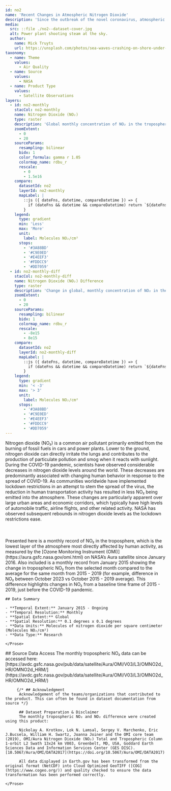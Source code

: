 ```yaml
---
id: no2
name: 'Recent Changes in Atmospheric Nitrogen Dioxide'
description: 'Since the outbreak of the novel coronavirus, atmospheric concentrations of nitrogen dioxide have changed by as much as 60% in some regions'
media:
  src: ::file ./no2--dataset-cover.jpg
  alt: Power plant shooting steam at the sky.
  author:
    name: Mick Truyts
    url: https://unsplash.com/photos/sea-waves-crashing-on-shore-under-white-clouds-x6WQeNYJC1w
taxonomy:
  - name: Theme
    values:
      - Air Quality
  - name: Source
    values:
      - NASA
  - name: Product Type
    values:
      - Satellite Observations
layers:
  - id: no2-monthly
    stacCol: no2-monthly
    name: Nitrogen Dioxide (NO₂)
    type: raster
    description: 'Global monthly concentration of NO₂ in the troposphere'
    zoomExtent:
      - 0
      - 20
    sourceParams:
      resampling: bilinear
      bidx: 1
      color_formula: gamma r 1.05
      colormap_name: rdbu_r
      rescale:
        - 0
        - 1.5e16
    compare:
      datasetId: no2
      layerId: no2-monthly
      mapLabel: |
        ::js ({ dateFns, datetime, compareDatetime }) => {
          if (dateFns && datetime && compareDatetime) return `${dateFns.format(datetime, 'LLL yyyy')} VS ${dateFns.format(compareDatetime, 'LLL yyyy')}`;
        }
    legend:
      type: gradient
      min: 'Less'
      max: 'More'
      unit:
        label: Molecules NO₂/cm²
      stops:
        - '#3A88BD'
        - '#C9E0ED'
        - '#E4EEF3'
        - '#FDDCC9'
        - '#DD7059'
  - id: no2-monthly-diff
    stacCol: no2-monthly-diff
    name: Nitrogen Dioxide (NO₂) Difference
    type: raster
    description: 'Change in global, monthly concentration of NO₂ in the troposphere compared to the same month’s average from 2015 - 2019'
    zoomExtent:
      - 0
      - 20
    sourceParams:
      resampling: bilinear
      bidx: 1
      colormap_name: rdbu_r
      rescale:
        - -8e15
        - 8e15
    compare:
      datasetId: no2
      layerId: no2-monthly-diff
      mapLabel: |
        ::js ({ dateFns, datetime, compareDatetime }) => {
          if (dateFns && datetime && compareDatetime) return `${dateFns.format(datetime, 'LLL yyyy')} VS ${dateFns.format(compareDatetime, 'LLL yyyy')}`;
        }
    legend:
      type: gradient
      min: '< -3'
      max: '> 3'
      unit:
        label: Molecules NO₂/cm²
      stops:
        - '#3A88BD'
        - '#C9E0ED'
        - '#E4EEF3'
        - '#FDDCC9'
        - '#DD7059'
---
```


<Block type='wide'>
  <Prose>
    Nitrogen dioxide (NO₂) is a common air pollutant primarily emitted from the burning of fossil fuels in cars and power plants. Lower to the ground, nitrogen dioxide can directly irritate the lungs and contributes to the production of particulate pollution and smog when it reacts with sunlight.
    During the COVID-19 pandemic, scientists have observed considerable decreases in nitrogen dioxide levels around the world. These decreases are predominantly associated with changing human behavior in response to the spread of COVID-19. As communities worldwide have implemented lockdown restrictions in an attempt to stem the spread of the virus, the reduction in human transportation activity has resulted in less NO₂ being emitted into the atmosphere. These changes are particularly apparent over large urban areas and economic corridors, which typically have high levels of automobile traffic, airline flights, and other related activity. NASA has observed subsequent rebounds in nitrogen dioxide levels as the lockdown restrictions ease. <br></br><br></br>
    Presented here is a monthly record of NO₂ in the troposphere, which is the lowest layer of the atmosphere most directly affected by human activity, as measured by the [Ozone Monitoring Instrument (OMI)](https://aura.gsfc.nasa.gov/omi.html) on NASA’s Aura satellite since January 2016. Also included is a monthly record from January 2015 showing the change in tropospheric NO₂ from the selected month compared to the average  for the same month from 2015 - 2019 (for example, difference in NO₂ between October 2023 vs October 2015 - 2019 average). This difference highlights changes in NO₂ from a baseline time frame of 2015 - 2019, just before the COVID-19 pandemic.

    ## Data Summary

    - **Temporal Extent:** January 2015 - Ongoing
    - **Temporal Resolution:** Monthly
    - **Spatial Extent:** Global
    - **Spatial Resolution:** 0.1 degrees x 0.1 degrees
    - **Data Units:** Molecules of nitrogen dioxide per square centimeter (Molecules NO₂/cm²)
    - **Data Type:** Research

    </Prose>

</Block>
<Block>
  <Prose>
    ## Source Data Access
    The monthly tropospheric NO₂ data can be accessed here:
    [https://avdc.gsfc.nasa.gov/pub/data/satellite/Aura/OMI/V03/L3/OMNO2d_HR/OMNO2d_HRM/](https://avdc.gsfc.nasa.gov/pub/data/satellite/Aura/OMI/V03/L3/OMNO2d_HR/OMNO2d_HRM/)

         {/* ## Acknowledgment
          Acknowledgement of the teams/organizations that contributed to the product. This can often be found in dataset documentation from source */}

          ## Dataset Preparation & Disclaimer
          The monthly tropospheric NO₂ and NO₂ difference were created using this product:

          Nickolay A. Krotkov, Lok N. Lamsal, Sergey V. Marchenko, Eric J.Bucsela, William H. Swartz, Joanna Joiner and the OMI core team (2019), OMI/Aura Nitrogen Dioxide (NO₂) Total and Tropospheric Column 1-orbit L2 Swath 13x24 km V003, Greenbelt, MD, USA, Goddard Earth Sciences Data and Information Services Center (GES DISC). [10.5067/Aura/OMI/DATA2017](https://doi.org/10.5067/Aura/OMI/DATA2017)

          All data displayed in Earth.gov has been transformed from the original format (NetCDF) into Cloud Optimized GeoTIFF ([COG](https://www.cogeo.org/)) and quality checked to ensure the data transformation has been performed correctly.

    </Prose>

  </Block>
